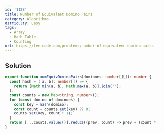 ```yaml
---
id: '1128'
title: Number of Equivalent Domino Pairs
category: Algorithms
difficulty: Easy
tags:
  - Array
  - Hash Table
  - Counting
url: https://leetcode.com/problems/number-of-equivalent-domino-pairs
---
```


## Solution

```typescript showLineNumbers
export function numEquivDominoPairs(dominoes: number[][]): number {
  const hash = ([a, b]: number[]) => {
    return [Math.min(a, b), Math.max(a, b)].join('');
  };
  const counts = new Map<string, number>();
  for (const domino of dominoes) {
    const key = hash(domino);
    const count = counts.get(key) ?? 0;
    counts.set(key, count + 1);
  }
  return [...counts.values()].reduce((prev, count) => prev + (count * (count - 1)) / 2, 0);
}
```
